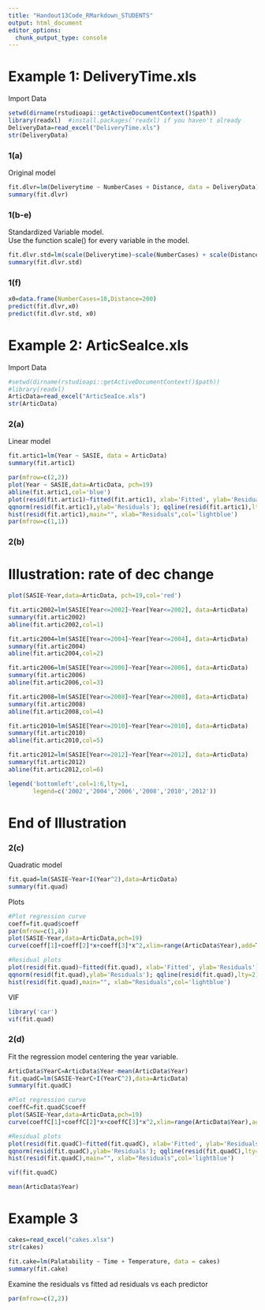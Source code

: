 ```yaml
---
title: "Handout13Code_RMarkdown_STUDENTS"
output: html_document
editor_options: 
  chunk_output_type: console
---
```


# Example 1: DeliveryTime.xls

Import Data

```r
setwd(dirname(rstudioapi::getActiveDocumentContext()$path))
library(readxl)  #install.packages('readxl) if you haven't already
DeliveryData=read_excel("DeliveryTime.xls")
str(DeliveryData)
```

### 1(a)

Original model

```r
fit.dlvr=lm(Deliverytime ~ NumberCases + Distance, data = DeliveryData)
summary(fit.dlvr)
```

### 1(b-e)

Standardized Variable model.\
Use the function scale() for every variable in the model.

```r
fit.dlvr.std=lm(scale(Deliverytime)~scale(NumberCases) + scale(Distance), data=DeliveryData)
summary(fit.dlvr.std)
```

### 1(f)

```r
x0=data.frame(NumberCases=10,Distance=200)
predict(fit.dlvr,x0)
predict(fit.dlvr.std, x0)


```

# Example 2: ArticSeaIce.xls

Import Data

```r
#setwd(dirname(rstudioapi::getActiveDocumentContext()$path))
#library(readxl) 
ArticData=read_excel("ArticSeaIce.xls")
str(ArticData)

```

### 2(a)

Linear model

```r
fit.artic1=lm(Year ~ SASIE, data = ArticData)
summary(fit.artic1)

par(mfrow=c(2,2))
plot(Year ~ SASIE,data=ArticData, pch=19)
abline(fit.artic1,col='blue')
plot(resid(fit.artic1)~fitted(fit.artic1), xlab='Fitted', ylab='Residuals');abline(h=0,lty=2)
qqnorm(resid(fit.artic1),ylab='Residuals'); qqline(resid(fit.artic1),lty=2)
hist(resid(fit.artic1),main="", xlab="Residuals",col='lightblue')
par(mfrow=c(1,1))
```

### 2(b)

######################################## 

# Illustration: rate of dec change

######################################## 

```r
plot(SASIE~Year,data=ArticData, pch=19,col='red')

fit.artic2002=lm(SASIE[Year<=2002]~Year[Year<=2002], data=ArticData)
summary(fit.artic2002)
abline(fit.artic2002,col=1)

fit.artic2004=lm(SASIE[Year<=2004]~Year[Year<=2004], data=ArticData)
summary(fit.artic2004)
abline(fit.artic2004,col=2)

fit.artic2006=lm(SASIE[Year<=2006]~Year[Year<=2006], data=ArticData)
summary(fit.artic2006)
abline(fit.artic2006,col=3)

fit.artic2008=lm(SASIE[Year<=2008]~Year[Year<=2008], data=ArticData)
summary(fit.artic2008)
abline(fit.artic2008,col=4)

fit.artic2010=lm(SASIE[Year<=2010]~Year[Year<=2010], data=ArticData)
summary(fit.artic2010)
abline(fit.artic2010,col=5)

fit.artic2012=lm(SASIE[Year<=2012]~Year[Year<=2012], data=ArticData)
summary(fit.artic2012)
abline(fit.artic2012,col=6)

legend('bottomleft',col=1:6,lty=1,
       legend=c('2002','2004','2006','2008','2010','2012'))
```

######################################## 

# End of Illustration

######################################## 

### 2(c)

Quadratic model

```r
fit.quad=lm(SASIE~Year+I(Year^2),data=ArticData)
summary(fit.quad)
```

Plots

```r
#Plot regression curve
coeff=fit.quad$coeff
par(mfrow=c(1,4))
plot(SASIE~Year,data=ArticData,pch=19)
curve(coeff[1]+coeff[2]*x+coeff[3]*x^2,xlim=range(ArticData$Year),add=T,col='blue')

#Residual plots
plot(resid(fit.quad)~fitted(fit.quad), xlab='Fitted', ylab='Residuals');abline(h=0,lty=2)
qqnorm(resid(fit.quad),ylab='Residuals'); qqline(resid(fit.quad),lty=2)
hist(resid(fit.quad),main="", xlab="Residuals",col='lightblue')
```

VIF

```r
library('car')
vif(fit.quad)
```

### 2(d)

Fit the regression model centering the year variable.

```r
ArticData$YearC=ArticData$Year-mean(ArticData$Year)
fit.quadC=lm(SASIE~YearC+I(YearC^2),data=ArticData)
summary(fit.quadC)

#Plot regression curve
coeffC=fit.quadC$coeff
plot(SASIE~Year,data=ArticData,pch=19)
curve(coeffC[1]+coeffC[2]*x+coeffC[3]*x^2,xlim=range(ArticData$Year),add=T,col='blue')

#Residual plots
plot(resid(fit.quadC)~fitted(fit.quadC), xlab='Fitted', ylab='Residuals');abline(h=0,lty=2)
qqnorm(resid(fit.quadC),ylab='Residuals'); qqline(resid(fit.quadC),lty=2)
hist(resid(fit.quadC),main="", xlab="Residuals",col='lightblue')
```

```r
vif(fit.quadC)
```

```r
mean(ArticData$Year)
```

# Example 3

```r
cakes=read_excel("cakes.xlsx")
str(cakes)
```

```r
fit.cake=lm(Palatability ~ Time + Temperature, data = cakes)
summary(fit.cake)

```

Examine the residuals vs fitted ad residuals vs each predictor

```r
par(mfrow=c(2,2))

```
